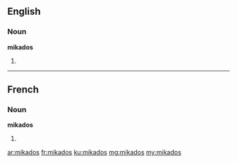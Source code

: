 ==English==

===Noun===
'''mikados'''

# {{plural of|mikado}}

----

==French==

===Noun===
'''mikados''' {{m-p}}

# {{plural of|mikado|lang=fr}}

[[ar:mikados]]
[[fr:mikados]]
[[ku:mikados]]
[[mg:mikados]]
[[my:mikados]]
